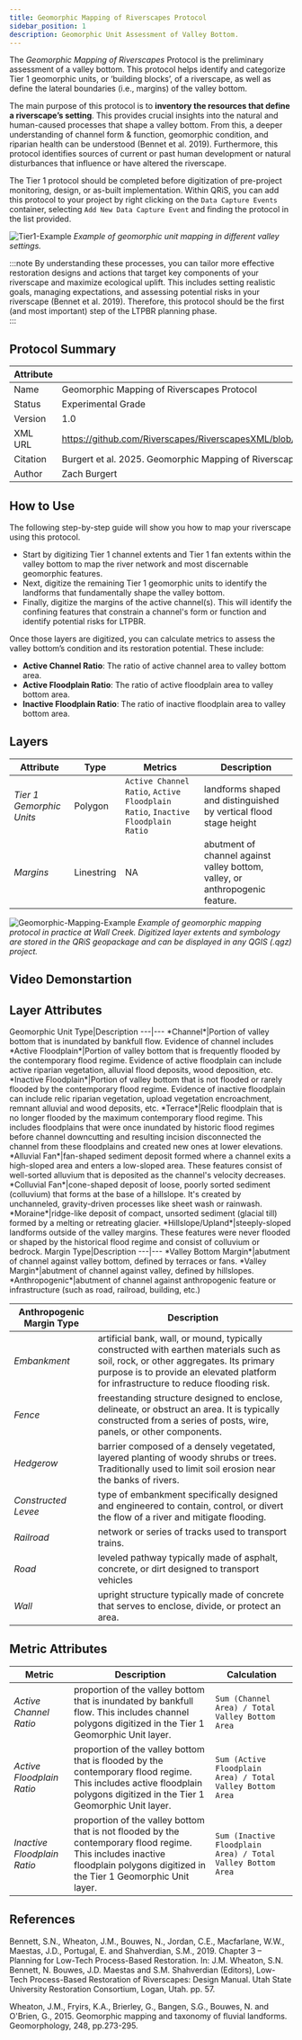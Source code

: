 ```yaml
---
title: Geomorphic Mapping of Riverscapes Protocol
sidebar_position: 1
description: Geomorphic Unit Assessment of Valley Bottom. 
---
```


The *Geomorphic Mapping of Riverscapes* Protocol is the preliminary assessment of a valley bottom. This protocol helps identify and categorize Tier 1 geomorphic units, or ‘building blocks’, of a riverscape, as well as define the lateral boundaries (i.e., margins) of the valley bottom.

The main purpose of this protocol is to **inventory the resources that define a riverscape’s setting**. This provides crucial insights into the natural and human-caused processes that shape a valley bottom. From this, a deeper understanding of channel form & function, geomorphic condition, and riparian health can be understood (Bennet et al. 2019). Furthermore, this protocol identifies sources of current or past human development or natural disturbances that influence or have altered the riverscape. 

The Tier 1 protocol should be completed before digitization of pre-project monitoring, design, or as-built implementation. Within QRiS, you can add this protocol to your project by right clicking on the `Data Capture Events` container, selecting `Add New Data Capture Event` and finding the protocol in the list provided. 

![Tier1-Example](/images/technical-reference/metrics/Tier1-GeoUnits-Slide.png)
*Example of geomorphic unit mapping in different valley settings.*

:::note 
By understanding these processes, you can tailor more effective restoration designs and actions that target key components of your riverscape and maximize ecological uplift. This includes setting realistic goals, managing expectations, and assessing potential risks in your riverscape (Bennet et al. 2019). Therefore, this protocol should be the first (and most important) step of the LTPBR planning phase.  
:::

## Protocol Summary

Attribute|Value
---|---
Name|Geomorphic Mapping of Riverscapes Protocol
Status|Experimental Grade
Version|1.0
XML URL|https://github.com/Riverscapes/RiverscapesXML/blob/master/QRiS/protocols/riverscape_geomorphic_mapping_protocol.xml
Citation|Burgert et al. 2025. Geomorphic Mapping of Riverscapes Protocol. Prepared by Anabranch Solutions. 
Author|Zach Burgert                            

## How to Use 

The following step-by-step guide will show you how to map your riverscape using this protocol. 

- Start by digitizing Tier 1 channel extents and Tier 1 fan extents within the valley bottom to map the river network and most discernable geomorphic features.  
- Next, digitize the remaining Tier 1 geomorphic units to identify the landforms that fundamentally shape the valley bottom. 
- Finally, digitize the margins of the active channel(s). This will identify the confining features that constrain a channel's form or function and identify potential risks for LTPBR.  

Once those layers are digitized, you can calculate metrics to assess the valley bottom’s condition and its restoration potential. These include: 
 
- **Active Channel Ratio**: The ratio of active channel area to valley bottom area.  
- **Active Floodplain Ratio**: The ratio of active floodplain area to valley bottom area.
- **Inactive Floodplain Ratio**: The ratio of inactive floodplain area to valley bottom area.

## Layers 

Attribute|Type|Metrics|Description
---|---|---|---
*Tier 1 Gemorphic Units*|Polygon|`Active Channel Ratio`, `Active Floodplain Ratio`, `Inactive Floodplain Ratio`|landforms shaped and distinguished by vertical flood stage height 
*Margins*|Linestring|NA|abutment of channel against valley bottom, valley, or anthropogenic feature. 

![Geomorphic-Mapping-Example](/images/technical-reference/metrics/geomorphic-mapping-protocol.png)
*Example of geomorphic mapping protocol in practice at Wall Creek. Digitized layer extents and symbology are stored in the QRiS geopackage and can be displayed in any QGIS (.qgz) project.*
## Video Demonstartion

<YouTubeEmbed videoId="yS7huAxrJp8" />

## Layer Attributes 

<Tabs>
  <TabItem value="Tier 1 Geomorphic Units" label="Tier 1 Geomorphic Units" default>
    Geomorphic Unit Type|Description
---|---
*Channel*|Portion of valley bottom that is inundated by bankfull flow. Evidence of channel includes 
*Active Floodplain*|Portion of valley bottom that is frequently flooded by the contemporary flood regime. Evidence of active floodplain can include active riparian vegetation, alluvial flood deposits, wood deposition, etc. 
*Inactive Floodplain*|Portion of valley bottom that is not flooded or rarely flooded by  the contemporary flood regime. Evidence of inactive floodplain can include relic riparian vegetation, upload vegetation encroachment, remnant alluvial and wood deposits, etc.  
*Terrace*|Relic floodplain that is no longer flooded by the maximum contemporary flood regime. This includes floodplains that were once inundated by historic flood regimes before channel downcutting and resulting incision disconnected the channel from these floodplains and created new ones at lower elevations.  
*Alluvial Fan*|fan-shaped sediment deposit formed where a channel exits a high-sloped area and enters a low-sloped area. These features consist of well-sorted alluvium that is deposited as the channel's velocity decreases.
*Colluvial Fan*|cone-shaped deposit of loose, poorly sorted sediment (colluvium) that forms at the base of a hillslope. It's created by unchanneled, gravity-driven processes like sheet wash or rainwash.
*Moraine*|ridge-like deposit of compact, unsorted sediment (glacial till) formed by a melting or retreating glacier. 
*Hillslope/Upland*|steeply-sloped landforms outside of the valley margins. These features were never flooded or shaped by the historical flood regime and consist of colluvium or bedrock.  
  </TabItem>
  <TabItem value="margins" label="Margins">
    Margin Type|Description
---|--- 
*Valley Bottom Margin*|abutment of channel against valley bottom, defined by terraces or fans. 
*Valley Margin*|abutment of channel against valley, defined by hillslopes.
*Anthropogenic*|abutment of channel against anthropogenic feature or infrastructure (such as road, railroad, building, etc.)

Anthropogenic Margin Type|Description
---|---
*Embankment*|artificial bank, wall, or mound, typically constructed with earthen materials such as soil, rock, or other aggregates. Its primary purpose is to provide an elevated platform for infrastructure to reduce flooding risk. 
*Fence*|freestanding structure designed to enclose, delineate, or obstruct an area. It is typically constructed from a series of posts, wire, panels, or other components. 
*Hedgerow*|barrier composed of a densely vegetated, layered planting of woody shrubs or trees. Traditionally used to limit soil erosion near the banks of rivers. 
*Constructed Levee*|type of embankment specifically designed and engineered to contain, control, or divert the flow of a river and mitigate flooding. 
*Railroad*|network or series of tracks used to transport trains. 
*Road*|leveled pathway typically made of asphalt, concrete, or dirt designed to transport vehicles 
*Wall*|upright structure typically made of concrete that serves to enclose, divide, or protect an area. 
  </TabItem>
</Tabs>

## Metric Attributes

Metric|Description|Calculation
---|---|---
*Active Channel Ratio*|proportion of the valley bottom that is inundated by bankfull flow. This includes channel polygons digitized in the Tier 1 Geomorphic Unit layer.|`Sum (Channel Area) / Total Valley Bottom Area`
*Active Floodplain Ratio*|proportion of the valley bottom that is flooded by the contemporary flood regime. This includes active floodplain polygons digitized in the Tier 1 Geomorphic Unit layer.|`Sum (Active Floodplain Area) / Total Valley Bottom Area`
*Inactive Floodplain Ratio*|proportion of the valley bottom that is not flooded by the contemporary flood regime. This includes inactive floodplain polygons digitized in the Tier 1 Geomorphic Unit layer.|`Sum (Inactive Floodplain Area) / Total Valley Bottom Area`

## References

Bennett, S.N., Wheaton, J.M., Bouwes, N., Jordan, C.E., Macfarlane, W.W., Maestas, J.D., Portugal, E. and Shahverdian, S.M., 2019. Chapter 3 – Planning for Low-Tech Process-Based Restoration. In: J.M. Wheaton, S.N. Bennett, N. Bouwes, J.D. Maestas and S.M. Shahverdian (Editors), Low-Tech Process-Based Restoration of Riverscapes: Design Manual. Utah State University Restoration Consortium, Logan, Utah. pp. 57.

Wheaton, J.M., Fryirs, K.A., Brierley, G., Bangen, S.G., Bouwes, N. and O'Brien, G., 2015. Geomorphic mapping and taxonomy of fluvial landforms. Geomorphology, 248, pp.273-295.
